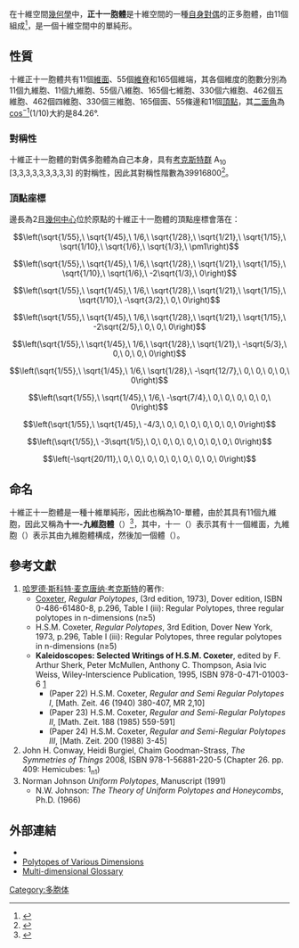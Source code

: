 {{Polytopebox
| name = 正十一胞體
| imagename = 10-simplex_t0.svg
| polytope = 正十一胞體
| Type = 正{{link-en|十維多胞體|10-polytope}}<br/>[[十一胞體|十一胞體]]
| group_type = [[單純形|單純形]]
| Dimension = 十維
| dim5 = 九維
| count5 = 11個{{link-en|九維正十胞體|9-simplex}}[[Image:9-simplex_t0.svg|25px]]
| dim4 = 八維
| count4 = 55個{{link-en|八維正九胞體|8-simplex}}[[Image:8-simplex_t0.svg|25px]]
| dim3 = 七維
| count3 = 165個{{link-en|七維正八胞體|7-simplex}}[[Image:7-simplex_t0.svg|25px]]
| dim2 = 六維
| count2 =330個[[六維正七胞體|六維正七胞體]][[Image:6-simplex_t0.svg|25px]]
| dim1 = 五維
| count1 = 462個[[五維正六胞體|五維正六胞體]][[Image:5-simplex_t0.svg|25px]]
| dim = 四維
| count = 462個[[正五胞體|正五胞體]][[Image:4-simplex_t0.svg|25px]]
| Cell = 330個[[正四面體|正四面體]][[Image:3-simplex_t0.svg|25px]]
| Face = 165個[[正三角形|正三角形]][[Image:2-simplex_t0.svg|25px]]
| Edge = 55
| Vertice = 11
| Vertice_type = {{link-en|九維正十胞體|9-simplex}}<br/>[[Image:9-simplex_t0.svg|50px]]
| Schläfli = {3,3,3,3,3,3,3,3,3}
| Euler = 0
| Coxeter_diagram = {{CDD|node_1|3|node|3|node|3|node|3|node|3|node|3|node|3|node|3|node|3|node}}
| Petrie = [[正十一邊形|正十一邊形]]
| Symmetry_group =  A<sub>10</sub> [3,3,3,3,3,3,3,3,3]
| dual = 正十一胞體（自身對偶）
| Properties = 
}}
在十維空間[[幾何學|幾何學]]中，'''正十一胞體'''是十維空間的一種[[對偶多面體|自身對偶]]的正多胞體，由11個{{link-en|九維正十胞體|9-simplex}}組成<ref>{{KlitzingPolytopes|polyxenna.htm|10D uniform polytopes (polyxenna)|x3o3o3o3o3o3o3o3o3o - ux}}</ref>，是一個十維空間中的單純形。

== 性質 ==
十維正十一胞體共有11個[[維面|維面]]、55個[[維脊|維脊]]和165個維端，其各個維度的胞數分別為11個九維胞、11個九維胞、55個八維胞、165個七維胞、330個六維胞、462個五維胞、462個四維胞、330個三維胞、165個面、55條邊和11個[[頂點_(幾何)|頂點]]，其[[二面角|二面角]]為[[反餘弦|cos<sup>−1</sup>]](1/10)大約是84.26°.

=== 對稱性 ===
十維正十一胞體的對偶多胞體為自己本身，具有[[考克斯特群|考克斯特群]] A<sub>10</sub> [3,3,3,3,3,3,3,3,3] 的對稱性，因此其對稱性階數為39916800<ref>{{citation | title = The Geometry and Topology of Coxeter Groups | first = Michael W. | last = Davis | year = 2007 | url = http://www.math.osu.edu/~mdavis/davisbook.pdf | isbn = 978-0-691-13138-2 | zbl = 1142.20020 | accessdate = 2016-08-07 | archive-date = 2011-10-09 | archive-url = https://web.archive.org/web/20111009083331/http://www.math.osu.edu/~mdavis/davisbook.pdf | dead-url = yes }}</ref>。

=== 頂點座標 ===
邊長為2且[[幾何中心|幾何中心]]位於原點的十維正十一胞體的頂點座標會落在：
:<math>\left(\sqrt{1/55},\ \sqrt{1/45},\ 1/6,\ \sqrt{1/28},\ \sqrt{1/21},\ \sqrt{1/15},\ \sqrt{1/10},\ \sqrt{1/6},\ \sqrt{1/3},\ \pm1\right)</math>
:<math>\left(\sqrt{1/55},\ \sqrt{1/45},\ 1/6,\ \sqrt{1/28},\ \sqrt{1/21},\ \sqrt{1/15},\ \sqrt{1/10},\ \sqrt{1/6},\ -2\sqrt{1/3},\ 0\right)</math>
:<math>\left(\sqrt{1/55},\ \sqrt{1/45},\ 1/6,\ \sqrt{1/28},\ \sqrt{1/21},\ \sqrt{1/15},\ \sqrt{1/10},\ -\sqrt{3/2},\ 0,\ 0\right)</math>
:<math>\left(\sqrt{1/55},\ \sqrt{1/45},\ 1/6,\ \sqrt{1/28},\ \sqrt{1/21},\ \sqrt{1/15},\ -2\sqrt{2/5},\ 0,\ 0,\ 0\right)</math>
:<math>\left(\sqrt{1/55},\ \sqrt{1/45},\ 1/6,\ \sqrt{1/28},\ \sqrt{1/21},\ -\sqrt{5/3},\ 0,\ 0,\ 0,\ 0\right)</math>
:<math>\left(\sqrt{1/55},\ \sqrt{1/45},\ 1/6,\ \sqrt{1/28},\ -\sqrt{12/7},\ 0,\ 0,\ 0,\ 0,\ 0\right)</math>
:<math>\left(\sqrt{1/55},\ \sqrt{1/45},\ 1/6,\ -\sqrt{7/4},\ 0,\ 0,\ 0,\ 0,\ 0,\ 0\right)</math>
:<math>\left(\sqrt{1/55},\ \sqrt{1/45},\ -4/3,\ 0,\ 0,\ 0,\ 0,\ 0,\ 0,\ 0\right)</math>
:<math>\left(\sqrt{1/55},\ -3\sqrt{1/5},\ 0,\ 0,\ 0,\ 0,\ 0,\ 0,\ 0,\ 0\right)</math>
:<math>\left(-\sqrt{20/11},\ 0,\ 0,\ 0,\ 0,\ 0,\ 0,\ 0,\ 0,\ 0\right)</math>

== 命名 ==
十維正十一胞體是一種十維單純形，因此也稱為10-單體，由於其具有11個九維胞，因此又稱為'''十一-九維胞體'''（{{lang-en|hendecaxennon}}）<ref>{{cite book | author = Karen L. French |title = The Hidden Geometry of Life: The Science and Spirituality of Nature| year=2014| publisher = Duncan Baird Publishers | isbn = 9781780288451 | page=127}}</ref>，其中，十一（{{lang-en|hendeca-}}）表示其有十一個維面，九維胞（{{lang-en|xenn-}}）表示其由九維胞體構成，然後加一個體（{{lang-en|-on}}）。

== 參考文獻 ==
{{refbegin|2}}
# [[哈罗德·斯科特·麦克唐纳·考克斯特|哈罗德·斯科特·麦克唐纳·考克斯特]]的著作: 
#* [[哈罗德·斯科特·麦克唐纳·考克斯特|Coxeter]], ''Regular Polytopes'', (3rd edition, 1973), Dover edition, ISBN 0-486-61480-8, p.296, Table I (iii): Regular Polytopes, three regular polytopes in n-dimensions (n≥5)
#* H.S.M. Coxeter, ''Regular Polytopes'', 3rd Edition, Dover New York, 1973, p.296, Table I (iii): Regular Polytopes, three regular polytopes in n-dimensions (n≥5)
#* '''Kaleidoscopes: Selected Writings of H.S.M. Coxeter''', edited by F. Arthur Sherk, Peter McMullen, Anthony C. Thompson, Asia Ivic Weiss, Wiley-Interscience Publication, 1995, ISBN 978-0-471-01003-6 [http://www.wiley.com/WileyCDA/WileyTitle/productCd-0471010030.html]{{Wayback|url=http://www.wiley.com/WileyCDA/WileyTitle/productCd-0471010030.html |date=20160711140441 }}
#** (Paper 22) H.S.M. Coxeter, ''Regular and Semi Regular Polytopes I'', [Math. Zeit. 46 (1940) 380-407, MR 2,10]
#** (Paper 23) H.S.M. Coxeter, ''Regular and Semi-Regular Polytopes II'', [Math. Zeit. 188 (1985) 559-591]
#** (Paper 24) H.S.M. Coxeter, ''Regular and Semi-Regular Polytopes III'', [Math. Zeit. 200 (1988) 3-45]
# John H. Conway, Heidi Burgiel, Chaim Goodman-Strass, ''The Symmetries of Things'' 2008, ISBN 978-1-56881-220-5 (Chapter 26. pp. 409: Hemicubes: 1<sub>n1</sub>)
# Norman Johnson ''Uniform Polytopes'', Manuscript (1991)
#* N.W. Johnson: ''The Theory of Uniform Polytopes and Honeycombs'', Ph.D. (1966)
{{reflist}}
{{refend}}

== 外部連結 ==
* {{PolyCell | urlname = glossary.html#simplex| title = Glossary for hyperspace}}
* [http://www.polytope.net/hedrondude/topes.htm Polytopes of Various Dimensions]{{Wayback|url=http://www.polytope.net/hedrondude/topes.htm |date=20161126175322 }}
* [http://tetraspace.alkaline.org/glossary.htm Multi-dimensional Glossary]{{Wayback|url=http://tetraspace.alkaline.org/glossary.htm |date=20091022011912 }}

[[Category:多胞体|Category:多胞体]]